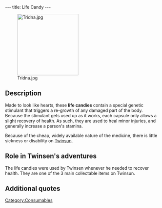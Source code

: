 ---
title: Life Candy
---

[[Image:Tridna.jpg|right|200px]]

{{Quote|
Quote=10 Life points! Cool!|
Character=[[Twinsen]]}}

==Description==
Made to look like hearts, these '''life candies''' contain a special genetic stimulant that triggers a re-growth of any damaged part of the body. Because the stimulant gets used up as it works, each capsule only allows a slight recovery of health. As such, they are used to heal minor injuries, and generally increase a person's stamina.

Because of the cheap, widely available nature of the medicine, there is little sickness or disability on [[Twinsun]].

==Role in Twinsen's adventures==
The life candies were used by Twinsen whenever he needed to recover health. They are one of the 3 main collectable items on Twinsun.

==Additional quotes==
{{Quote|
Quote=Life candy: do you want 10 hearts for 10 Kashes?|
Character=A random vending machine}}

[[Category:Consumables]]